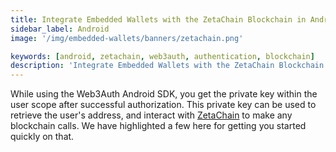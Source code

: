 ```yaml
---
title: Integrate Embedded Wallets with the ZetaChain Blockchain in Android
sidebar_label: Android
image: '/img/embedded-wallets/banners/zetachain.png'

keywords: [android, zetachain, web3auth, authentication, blockchain]
description: 'Integrate Embedded Wallets with the ZetaChain Blockchain in Android | Embedded Wallets'
---
```



<SEO
  title="Integrate Embedded Wallets with the ZetaChain Blockchain in Android"
  description="Integrate Embedded Wallets with the ZetaChain Blockchain in Android | Embedded Wallets"
  image="https://docs.metamask.io/img/embedded-wallets/banners/zetachain.png"
  slug="/embedded-wallets/connect-blockchain/evm/zetachain/android"
/>

While using the Web3Auth Android SDK, you get the private key within the user scope after successful authorization. This private key can be used to retrieve the user's address, and interact with [ZetaChain](https://zetachain.com/) to make any blockchain calls. We have highlighted a few here for getting you started quickly on that.

<EVMInteraction />
